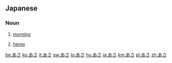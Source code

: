 ==Japanese==
===Noun===
{{ja-noun|h|rom=asa}}
# {{ja-def|朝}} [[morning]]
# {{ja-def|麻}} [[hemp]]

[[be:あさ]]
[[ko:あさ]]
[[it:あさ]]
[[sw:あさ]]
[[lo:あさ]]
[[hu:あさ]]
[[ja:あさ]]
[[km:あさ]]
[[pl:あさ]]
[[zh:あさ]]